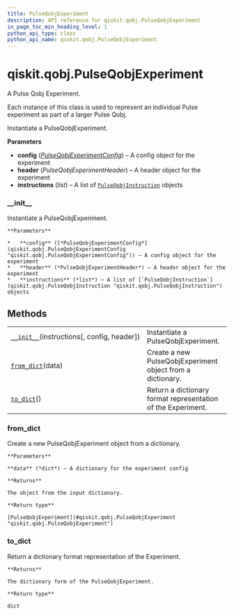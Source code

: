 ```yaml
---
title: PulseQobjExperiment
description: API reference for qiskit.qobj.PulseQobjExperiment
in_page_toc_min_heading_level: 1
python_api_type: class
python_api_name: qiskit.qobj.PulseQobjExperiment
---
```


# qiskit.qobj.PulseQobjExperiment

<Class id="qiskit.qobj.PulseQobjExperiment" isDedicatedPage={true} github="https://github.com/qiskit/qiskit/tree/stable/0.17/qiskit/qobj/pulse_qobj.py" signature="PulseQobjExperiment(instructions, config=None, header=None)">
  A Pulse Qobj Experiment.

  Each instance of this class is used to represent an individual Pulse experiment as part of a larger Pulse Qobj.

  Instantiate a PulseQobjExperiment.

  **Parameters**

  *   **config** ([*PulseQobjExperimentConfig*](qiskit.qobj.PulseQobjExperimentConfig "qiskit.qobj.PulseQobjExperimentConfig")) – A config object for the experiment
  *   **header** (*PulseQobjExperimentHeader*) – A header object for the experiment
  *   **instructions** (*list*) – A list of [`PulseQobjInstruction`](qiskit.qobj.PulseQobjInstruction "qiskit.qobj.PulseQobjInstruction") objects

  ### \_\_init\_\_

  <Function id="qiskit.qobj.PulseQobjExperiment.__init__" name="__init__" signature="__init__(instructions, config=None, header=None)">
    Instantiate a PulseQobjExperiment.

    **Parameters**

    *   **config** ([*PulseQobjExperimentConfig*](qiskit.qobj.PulseQobjExperimentConfig "qiskit.qobj.PulseQobjExperimentConfig")) – A config object for the experiment
    *   **header** (*PulseQobjExperimentHeader*) – A header object for the experiment
    *   **instructions** (*list*) – A list of [`PulseQobjInstruction`](qiskit.qobj.PulseQobjInstruction "qiskit.qobj.PulseQobjInstruction") objects
  </Function>

  ## Methods

  |                                                                                                                                     |                                                              |
  | ----------------------------------------------------------------------------------------------------------------------------------- | ------------------------------------------------------------ |
  | [`__init__`](#qiskit.qobj.PulseQobjExperiment.__init__ "qiskit.qobj.PulseQobjExperiment.__init__")(instructions\[, config, header]) | Instantiate a PulseQobjExperiment.                           |
  | [`from_dict`](#qiskit.qobj.PulseQobjExperiment.from_dict "qiskit.qobj.PulseQobjExperiment.from_dict")(data)                         | Create a new PulseQobjExperiment object from a dictionary.   |
  | [`to_dict`](#qiskit.qobj.PulseQobjExperiment.to_dict "qiskit.qobj.PulseQobjExperiment.to_dict")()                                   | Return a dictionary format representation of the Experiment. |

  ### from\_dict

  <Function id="qiskit.qobj.PulseQobjExperiment.from_dict" name="from_dict" signature="classmethod from_dict(data)">
    Create a new PulseQobjExperiment object from a dictionary.

    **Parameters**

    **data** (*dict*) – A dictionary for the experiment config

    **Returns**

    The object from the input dictionary.

    **Return type**

    [PulseQobjExperiment](#qiskit.qobj.PulseQobjExperiment "qiskit.qobj.PulseQobjExperiment")
  </Function>

  ### to\_dict

  <Function id="qiskit.qobj.PulseQobjExperiment.to_dict" name="to_dict" signature="to_dict()">
    Return a dictionary format representation of the Experiment.

    **Returns**

    The dictionary form of the PulseQobjExperiment.

    **Return type**

    dict
  </Function>
</Class>

